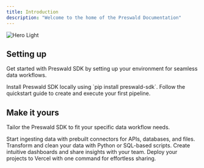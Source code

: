 ```yaml
---
title: Introduction
description: "Welcome to the home of the Preswald Documentation"
---
```


<img
  className="block dark:hidden"
  src="/images/preswald-hero.png"
  alt="Hero Light"
/>

## Setting up

Get started with Preswald SDK by setting up your environment for seamless data workflows.

<CardGroup cols={2}>
  <Card
    title="Install the SDK"
    icon="cloud-arrow-down"
    href="https://pypi.org/project/preswald-sdk"
  >
    Install Preswald SDK locally using `pip install preswald-sdk`.
  </Card>
  <Card
    title="Run Your First Pipeline"
    icon="rocket"
    href="https://github.com/your-org/preswald-sdk#quickstart"
  >
    Follow the quickstart guide to create and execute your first pipeline.
  </Card>
</CardGroup>

## Make it yours

Tailor the Preswald SDK to fit your specific data workflow needs.

<CardGroup cols={2}>
  <Card
    title="Explore Connectors"
    icon="link"
    href="https://github.com/your-org/preswald-sdk#connectors"
  >
    Start ingesting data with prebuilt connectors for APIs, databases, and
    files.
  </Card>
  <Card
    title="Write Transformations"
    icon="wand-magic"
    href="https://github.com/your-org/preswald-sdk#transformations"
  >
    Transform and clean your data with Python or SQL-based scripts.
  </Card>
  <Card
    title="Build Dashboards"
    icon="chart-line"
    href="https://github.com/your-org/preswald-sdk#visualizations"
  >
    Create intuitive dashboards and share insights with your team.
  </Card>
  <Card
    title="Deploy with Ease"
    icon="server"
    href="https://github.com/your-org/preswald-sdk#deployment"
  >
    Deploy your projects to Vercel with one command for effortless sharing.
  </Card>
</CardGroup>
